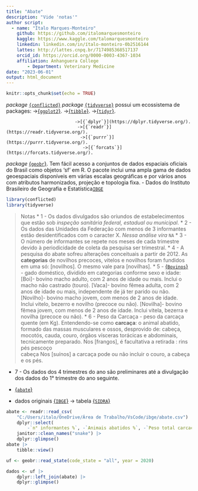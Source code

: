 ```yaml
---
title: "Abate"
description: "Vide 'notas'"
author script: 
  - name: "Ítalo Marques-Monteiro"
    github: https://github.com/italomarquesmonteiro
    kaggle: https://www.kaggle.com/talomarquesmonteiro
    linkedin: linkedin.com/in/ítalo-monteiro-0b2516144
    lattes: http://lattes.cnpq.br/7174985368517137
    orcid_id: https://orcid.org/0000-0003-4367-1034
    affiliation: Anhanguera College  
        - Department: Veterinary Medicine
date: "2023-06-01"
output: html_document
---
```

```r
knitr::opts_chunk$set(echo = TRUE)
```


   *package* [`{conflicted}`](https://conflicted.r-lib.org/)
   *package* [`{tidyverse}`](https://www.tidyverse.org) possui um ecossistema de packages:
                           ->[{`ggplot2`}](https://ggplot2.tidyverse.org/).
                            ->[{`tibble`}](https://tibble.tidyverse.org/).
                             ->[{`tidyr`}](https://tidyr.tidyverse.org/).
    
                              ->[{`dplyr`}](https://dplyr.tidyverse.org/).
                               ->[{`readr`}](https://readr.tidyverse.org/).
                                ->[{`purrr`}](https://purrr.tidyverse.org/).
                                 ->[{`forcats`}](https://forcats.tidyverse.org/).
   *package* [{`geobr`}](https://github.com/ipeaGIT/geobr). Tem fácil acesso a conjuntos de dados espaciais oficiais do Brasil como objetos 'sf' em R. O pacote inclui uma ampla gama de dados geoespaciais disponíveis em várias escalas geográficas e por vários anos com atributos harmonizados, projeção e topologia fixa.
                 - Dados do Instituto Brasileiro de Geografia e Estatística[`IBGE`](https://concla.ibge.gov.br/classificacoes/por-tema/codigo-de-areas/codigo-de-areas)

```r
library(conflicted)
library(tidyverse)
```



> Notas
* 1 - Os dados divulgados são oriundos de estabelecimentos que estão sob *inspeção sanitária federal, estadual ou municipal*.
* 2 - Os dados das Unidades da Federação com menos de 3 informantes estão desidentificados com o caracter X. *Nessa análise vira* `NA`
* 3 - O número de informantes se repete nos meses de cada trimestre devido à periodicidade de coleta da pesquisa ser trimestral.
* 4 - A pesquisa do abate sofreu alterações conceituais a partir de 2012. 
        As **categorias** de novilhos precoces, vitelos e novilhos foram fundidos em uma só: [novilhos]. 
        O mesmo vale para [novilhas].
* 5 - [{`Bovinos`}]()   - gado doméstico, dividido em categorias conforme sexo e idade:
        [Boi]- bovino macho adulto, com 2 anos de idade ou mais. Inclui o macho não castrado (touro).
        [Vaca]- bovino fêmea adulta, com 2 anos de idade ou mais, independente de já ter parido ou não.
        [Novilho]- bovino macho jovem, com menos de 2 anos de idade. Inclui vitelo, bezerro e novilho (precoce ou não).
        [Novilha]- bovino fêmea jovem, com menos de 2 anos de idade. Inclui vitela, bezerra e novilha (precoce ou não).
* 6 - Peso da Carcaça - peso da carcaça quente (em Kg).
            Entendendo-se como **carcaça**: o animal abatido, formado das massas musculares e ossos, desprovido de:
                                                                     cabeça, 
                                                                     mocotós, 
                                                                     cauda, 
                                                                     couro, 
                                                                     órgãos 
                                                                     vísceras torácicas e abdominais, 
                                                                     tecnicamente preparado. 
            Nos [frangos], é facultativa a retirada :
                                         rins
                                         pés 
                                         pescoço  
                                         cabeça
            Nos  [suínos]  a carcaça pode ou não incluir o couro, a cabeça e os pés.

* 7 - Os dados dos 4 trimestres do ano são preliminares até a divulgação dos dados do 1° trimestre do ano seguinte.





* [{`abate`}]()

* dados originais [{`IBGE`}](https://ibge.gov.br)
 -> tabela [{`SIDRA`}](https://sidra.ibge.gov.br/tabela/1092)
```r
abate <- readr::read_csv(
    "C:/Users/italo/OneDrive/Área de Trabalho/VsCode/ibge/abate.csv") |>
    dplyr::select(
        -`n° informantes %`, -`Animais abatidos %`, -`Peso total carcaça %`) |>
    janitor::clean_names("snake") |>
    dplyr::glimpse()
abate |>
    tibble::view()

uf <- geobr::read_state(code_state = "all", year = 2020)

dados <- uf |>
    dplyr::left_join(abate) |>
    dplyr::glimpse()
```